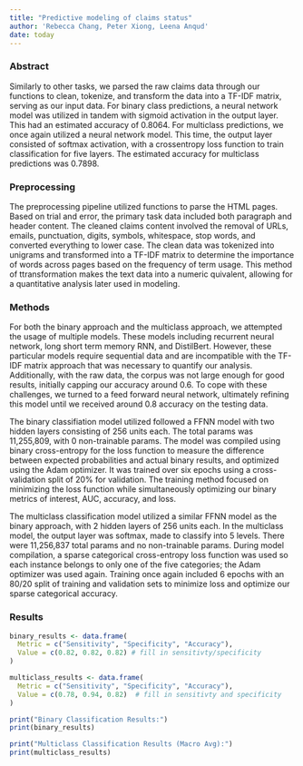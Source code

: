 ```yaml
---
title: "Predictive modeling of claims status"
author: 'Rebecca Chang, Peter Xiong, Leena Anqud'
date: today
---
```


### Abstract
Similarly to other tasks, we parsed the raw claims data through our functions to clean, tokenize, and transform the data into a TF-IDF matrix, serving as our input data. For binary class predictions, a neural network model was utilized in tandem with sigmoid activation in the output layer. This had an estimated accuracy of 0.8064. For multiclass predictions, we once again utilized a neural network model. This time, the output layer consisted of softmax activation, with a crossentropy loss function to train classification for five layers. The estimated accuracy for multiclass predictions was 0.7898.

### Preprocessing
The preprocessing pipeline utilized functions to parse the HTML pages. Based on trial and error, the primary task data included both paragraph and header content. The cleaned claims content involved the removal of URLs, emails, punctuation, digits, symbols, whitespace, stop words, and converted everything to lower case. The clean data was tokenized into unigrams and transformed into a TF-IDF matrix to determine the importance of words across pages based on the frequency of term usage. This method of ttransformation makes the text data into a numeric quivalent, allowing for a quantitative analysis later used in modeling.

### Methods
For both the binary approach and the multiclass approach, we attempted the usage of multiple models. These models including recurrent neural network, long short term memory RNN, and DistilBert. However, these particular models require sequential data and are incompatible with the TF-IDF matrix approach that was necessary to quantify our analysis. Additionally, with the raw data, the corpus was not large enough for good results, initially capping our accuracy around 0.6. To cope with these challenges, we turned to a feed forward neural network, ultimately refining this model until we received around 0.8 accuracy on the testing data. 

The binary classifiation model utilized followed a FFNN model with two hidden layers consisting of 256 units each. The total params was 11,255,809, with 0 non-trainable params. The model was compiled using binary cross-entropy for the loss function to measure the difference between expected probabilities and actual binary results, and optimized using the Adam optimizer. It was trained over six epochs using a cross-validation split of 20% for validation. The training method focused on minimizing the loss function while simultaneously optimizing our binary metrics of interest, AUC, accuracy, and loss.

The multiclass classification model utilized a similar FFNN model as the binary approach, with 2 hidden layers of 256 units each. In the multiclass model, the output layer was softmax, made to classify into 5 levels. There were 11,256,837 total params and no non-trainable params. During model compilation, a sparse categorical cross-entropy loss function was used so each instance belongs to only one of the five categories; the Adam optimizer was used again. Training once again included 6 epochs with an 80/20 split of training and validation sets to minimize loss and optimize our sparse categorical accuracy.


### Results
```r
binary_results <- data.frame(
  Metric = c("Sensitivity", "Specificity", "Accuracy"),
  Value = c(0.82, 0.82, 0.82) # fill in sensitivty/specificity
)

multiclass_results <- data.frame(
  Metric = c("Sensitivity", "Specificity", "Accuracy"),
  Value = c(0.78, 0.94, 0.82)  # fill in sensitivty and specificity
)

print("Binary Classification Results:")
print(binary_results)

print("Multiclass Classification Results (Macro Avg):")
print(multiclass_results)
```